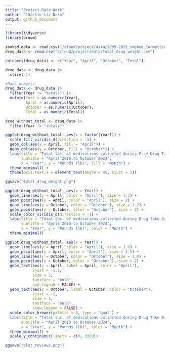 ```yaml
---
title: "Project Data Work"
author: "Charlie-Liz-Noku"
output: github_document
---
```


```r
library(tidyverse)
library(broom)
```


```r
smoked_data <- read.csv("/cloud/project/data/2009-2021_smoked_formatted.csv")
drug_data <- read.csv("/cloud/project/data/Total_drug_weight.csv")

colnames(drug_data) <- c("Year", "April", "October", "Total")

drug_data <- drug_data |>
  slice(-1)

#Make numeric
drug_data <- drug_data |>
  filter(Year != "totals") |>       
  mutate(Year = as.numeric(Year), 
         April = as.numeric(April),
         October = as.numeric(October),
         Total = as.numeric(Total))
```

```r
drug_without_total <- drug_data |>
  filter(Year != "totals")

ggplot(drug_without_total, aes(x = factor(Year))) +
  scale_fill_viridis_d(direction = -1) +
  geom_col(aes(y = April, fill = "April")) +
  geom_col(aes(y = October, fill = "October")) +
  labs(title = "Total lbs. of medications collected during Free Drug Take Back Events",
       subtitle = "April 2010 to October 2024",
       x = "Year", y = "Pounds (lb)", fill = "Month") +
  theme_minimal() +
  theme(axis.text.x = element_text(angle = 45, hjust = 1))

ggsave("total_drug_weight.png")

ggplot(drug_without_total, aes(x = Year)) +
  geom_line(aes(y = April, color = "April"), size = 1.2) +
  geom_point(aes(y = April, color = "April"), size = 2) +
  geom_line(aes(y = October, color = "October"), size = 1.2) +
  geom_point(aes(y = October, color = "October"), size = 2) +
  scale_color_viridis_d(direction = -1) +
  labs(title = "Total lbs. of medications collected during Drug Take Back Events",
       subtitle = "April 2010 to October 2024",
       x = "Year", y = "Pounds (lb)", color = "Month") +
  theme_minimal()


```

```r
ggplot(drug_without_total, aes(x = Year)) +
  geom_line(aes(y = April, color = "April"), size = 1.0) +
  geom_point(aes(y = April, color = "April"), size = 1.5) +
  geom_line(aes(y = October, color = "October"), size = 1.0) +
  geom_point(aes(y = October, color = "October"), size = 2) +
  geom_text(aes(y = April, label = April, color = "April"), 
            vjust = -1.5, 
            size = 3, 
            fontface = "bold", 
            how.legend = FALSE) +
  geom_text(aes(y = October, label = October, color = "October"), 
            vjust = -1, 
            size = 3, 
            fontface = "bold", 
            show.legend = FALSE) +
  scale_color_brewer(palette = 6, type = "qual") +
  labs(title = "Total lbs. of medications collected during Drug Take Back Events",
       subtitle = "April 2010 to October 2024",
       x = "Year", y = "Pounds (lb)", color = "Month") +
  theme_minimal() +
  scale_y_continuous(limits = c(0, 3300))

ggsave("plot_review2.png")

```



